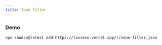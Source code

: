 ```yaml
---
title: Zone Filter
---
```


### Demo

<ComponentTabs name="zone-filter-demo" />

```package-install
npx shadcn@latest add https://laviecn.vercel.app/r/zone-filter.json
```
